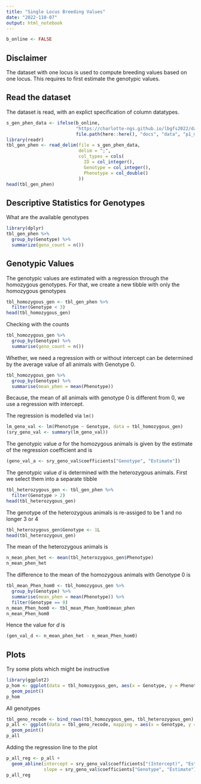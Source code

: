 ```yaml
---
title: "Single Locus Breeding Values"
date: "2022-110-07"
output: html_notebook
---
```


```r
b_online <- FALSE
```

## Disclaimer
The dataset with one locus is used to compute breeding values based on one locus. This requires to first estimate the genotypic values. 


## Read the dataset
The dataset is read, with an explict specification of column datatypes.

```r
s_gen_phen_data <- ifelse(b_online, 
                          "https://charlotte-ngs.github.io/lbgfs2022/data/p1_mrk_one_locus.csv",
                          file.path(here::here(), "docs", "data", "p1_mrk_one_locus.csv"))
library(readr)
tbl_gen_phen <- read_delim(file = s_gen_phen_data,
                           delim = ";",
                           col_types = cols(
                             ID = col_integer(),
                             Genotype = col_integer(),
                             Phenotype = col_double()
                           ))
head(tbl_gen_phen)
```


## Descriptive Statistics for Genotypes
What are the available genotypes

```r
library(dplyr)
tbl_gen_phen %>% 
  group_by(Genotype) %>%
  summarize(geno_count = n())
```


## Genotypic Values
The genotypic values are estimated with a regression through the homozygous genotypes. For that, we create a new tibble with only the homozygous genotypes

```r
tbl_homozygous_gen <- tbl_gen_phen %>%
  filter(Genotype < 3)
head(tbl_homozygous_gen)
```

Checking with the counts

```r
tbl_homozygous_gen %>%
  group_by(Genotype) %>%
  summarise(geno_count = n())
```

Whether, we need a regression with or without intercept can be determined by the average value of all animals with Genotype $0$. 

```r
tbl_homozygous_gen %>%
  group_by(Genotype) %>%
  summarise(mean_phen = mean(Phenotype))
```

Because, the mean of all animals with genotype $0$ is different from $0$, we use a regression with intercept.

The regression is modelled via `lm()`

```r
lm_geno_val <- lm(Phenotype ~ Genotype, data = tbl_homozygous_gen)
(sry_geno_val <- summary(lm_geno_val))
```

The genotypic value $a$ for the homozygous animals is given by the estimate of the regression coefficient and is 

```r
(geno_val_a <- sry_geno_val$coefficients["Genotype", "Estimate"])
```


The genotypic value $d$ is determined with the heterozygous animals. First we select them into a separate tibble

```r
tbl_heterozygous_gen <- tbl_gen_phen %>%
  filter(Genotype > 2)
head(tbl_heterozygous_gen)
```

The genotype of the heterozygous animals is re-assiged to be $1$ and no longer $3$ or $4$

```r
tbl_heterozygous_gen$Genotype <- 1L
head(tbl_heterozygous_gen)
```

The mean of the heterozygous animals is 

```r
n_mean_phen_het <- mean(tbl_heterozygous_gen$Phenotype)
n_mean_phen_het
```

The difference to the mean of the homozygous animals with Genotype $0$ is

```r
tbl_mean_Phen_hom0 <- tbl_homozygous_gen %>%
  group_by(Genotype) %>%
  summarise(mean_phen = mean(Phenotype)) %>%
  filter(Genotype == 0)
n_mean_Phen_hom0 <- tbl_mean_Phen_hom0$mean_phen
n_mean_Phen_hom0
```

Hence the value for $d$ is

```r
(gen_val_d <- n_mean_phen_het - n_mean_Phen_hom0)
```


## Plots
Try some plots which might be instructive

```r
library(ggplot2)
p_hom <- ggplot(data = tbl_homozygous_gen, aes(x = Genotype, y = Phenotype)) + 
  geom_point()
p_hom
```

All genotypes

```r
tbl_geno_recode <- bind_rows(tbl_homozygous_gen, tbl_heterozygous_gen)
p_all <- ggplot(data = tbl_geno_recode, mapping = aes(x = Genotype, y = Phenotype)) +
  geom_point()
p_all
```

Adding the regression line to the plot

```r
p_all_reg <- p_all + 
  geom_abline(intercept = sry_geno_val$coefficients["(Intercept)", "Estimate"], 
              slope = sry_geno_val$coefficients["Genotype", "Estimate"])
p_all_reg
```

